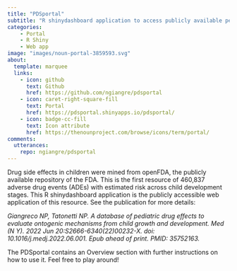 ```yaml
---
title: "PDSportal"
subtitle: "R shinydashboard application to access publicly available pediatric drug safety information"
categories:
    - Portal
    - R Shiny
    - Web app
image: "images/noun-portal-3859593.svg"
about: 
  template: marquee
  links: 
    - icon: github
      text: Github
      href: https://github.com/ngiangre/pdsportal
    - icon: caret-right-square-fill
      text: Portal
      href: https://pdsportal.shinyapps.io/pdsportal/
    - icon: badge-cc-fill
      text: Icon attribute
      href: https://thenounproject.com/browse/icons/term/portal/
comments:
  utterances:
    repo: ngiangre/pdsportal
---
```


Drug side effects in children were mined from openFDA, the publicly available repository of the FDA. This is the first resource of 460,837 adverse drug events (ADEs) with estimated risk across child development stages. This R shinydashboard application is the publicly accessible web application of this resource. See the publication for more details:

*Giangreco NP, Tatonetti NP. A database of pediatric drug effects to evaluate ontogenic mechanisms from child growth and development. Med (N Y). 2022 Jun 20:S2666-6340(22)00232-X. doi: 10.1016/j.medj.2022.06.001. Epub ahead of print. PMID: 35752163.*
    
The PDSportal contains an Overview section with further instructions on how to use it. Feel free to play around!
